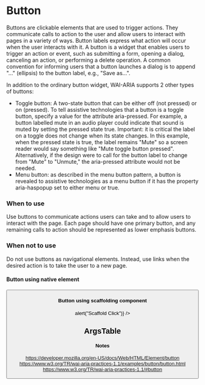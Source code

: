 

<Meta title='Button' component={Button} />

# Button
Buttons are clickable elements that are used to trigger actions. They communicate calls to action to the user and allow users to interact with pages in a variety of ways. Button labels express what action will occur when the user interacts with it.
A button is a widget that enables users to trigger an action or event, such as submitting a form, opening a dialog, canceling an action, or performing a delete operation. A common convention for informing users that a button launches a dialog is to append "…" (ellipsis) to the button label, e.g., "Save as…".

In addition to the ordinary button widget, WAI-ARIA supports 2 other types of buttons:
- Toggle button: A two-state button that can be either off (not pressed) or on (pressed). To tell assistive technologies that a button is a toggle button, specify a value for the attribute aria-pressed. For example, a button labelled mute in an audio player could indicate that sound is muted by setting the pressed state true. Important: it is critical the label on a toggle does not change when its state changes. In this example, when the pressed state is true, the label remains "Mute" so a screen reader would say something like "Mute toggle button pressed". Alternatively, if the design were to call for the button label to change from "Mute" to "Unmute," the aria-pressed attribute would not be needed.
- Menu button: as described in the menu button pattern, a button is revealed to assistive technologies as a menu button if it has the property aria-haspopup set to either menu or true.

### When to use
Use buttons to communicate actions users can take and to allow users to interact with the page. Each page should have one primary button, and any remaining calls to action should be represented as lower emphasis buttons.

### When not to use
Do not use buttons as navigational elements. Instead, use links when the desired action is to take the user to a new page.



#### Button using native element
<Story name='Using Basic Button' height='400px'>
  <Button id="valid-default" label="Native Button" />
</Story>


#### Button using scaffolding component
<Story name='Button Using Spans' height='400px'>
  <Scaffold
    id="span-button"
    label="Button Msg"
    onClickAction={() => alert("Scaffold Click")}
  />
</Story>

## ArgsTable

<ArgsTable of={Button} />

#### Notes 
https://developer.mozilla.org/en-US/docs/Web/HTML/Element/button
https://www.w3.org/TR/wai-aria-practices-1.1/examples/button/button.html
https://www.w3.org/TR/wai-aria-practices-1.1/#button
